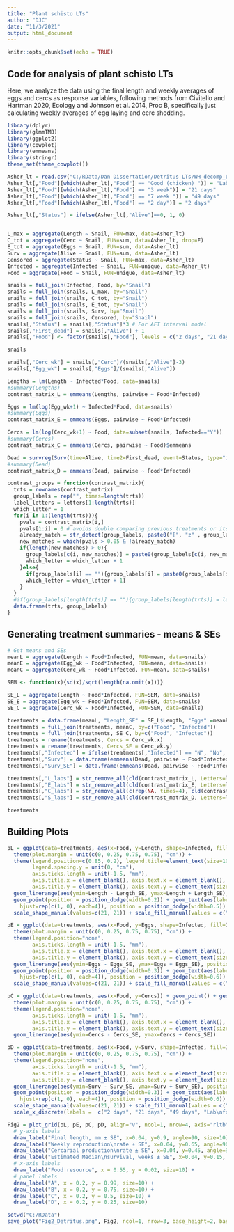 ---
title: "Plant schisto LTs"
author: "DJC"
date: "11/3/2021"
output: html_document
---

```{r setup, include=FALSE}
knitr::opts_chunk$set(echo = TRUE)
```

## Code for analysis of plant schisto LTs
Here, we analyze the data using the final length and weekly averages of eggs and cercs as response variables, following methods from Civitello and Hartman 2020, Ecology and Johnson et al. 2014, Proc B, specifically just calculating weekly averages of egg laying and cerc shedding.

```{r packages, message=FALSE}
library(dplyr)
library(glmmTMB)
library(ggplot2)
library(cowplot)
library(emmeans)
library(stringr)
theme_set(theme_cowplot())
```


```{r data}
Asher_lt = read.csv("C:/RData/Dan Dissertation/Detritus LTs/WH_decomp_LT.csv")
Asher_lt[,"Food"][which(Asher_lt[,"Food"] == "Good (chicken) ")] = "Lab food"
Asher_lt[,"Food"][which(Asher_lt[,"Food"] == "3 week")] = "21 days"
Asher_lt[,"Food"][which(Asher_lt[,"Food"] == "7 week ")] = "49 days"
Asher_lt[,"Food"][which(Asher_lt[,"Food"] == "2 day")] = "2 days"

Asher_lt[,"Status"] = ifelse(Asher_lt[,"Alive"]==0, 1, 0)


L_max = aggregate(Length ~ Snail, FUN=max, data=Asher_lt)
C_tot = aggregate(Cerc ~ Snail, FUN=sum, data=Asher_lt, drop=F)
E_tot = aggregate(Eggs ~ Snail, FUN=sum, data=Asher_lt)
Surv = aggregate(Alive ~ Snail, FUN=sum, data=Asher_lt)
Censored = aggregate(Status ~ Snail, FUN=max, data=Asher_lt)
Infected = aggregate(Infected ~ Snail, FUN=unique, data=Asher_lt)
Food = aggregate(Food ~ Snail, FUN=unique, data=Asher_lt)

snails = full_join(Infected, Food, by="Snail")
snails = full_join(snails, L_max, by="Snail")
snails = full_join(snails, C_tot, by="Snail")
snails = full_join(snails, E_tot, by="Snail")
snails = full_join(snails, Surv, by="Snail")
snails = full_join(snails, Censored, by="Snail")
snails[,"Status"] = snails[,"Status"]*3 # For AFT interval model
snails[,"First_dead"] = snails[,"Alive"] + 1
snails[,"Food"] <- factor(snails[,"Food"], levels = c("2 days", "21 days", "49 days", "Lab food"))

snails
```

```{r per_week_analysis}
snails[,"Cerc_wk"] = snails[,"Cerc"]/(snails[,"Alive"]-3)
snails[,"Egg_wk"] = snails[,"Eggs"]/(snails[,"Alive"])

Lengths = lm(Length ~ Infected*Food, data=snails)
#summary(Lengths)
contrast_matrix_L = emmeans(Lengths, pairwise ~ Food*Infected)

Eggs = lm(log(Egg_wk+1) ~ Infected*Food, data=snails)
#summary(Eggs)
contrast_matrix_E = emmeans(Eggs, pairwise ~ Food*Infected)

Cercs = lm(log(Cerc_wk+1) ~ Food, data=subset(snails, Infected=="Y"))
#summary(Cercs)
contrast_matrix_C = emmeans(Cercs, pairwise ~ Food)$emmeans

Dead = survreg(Surv(time=Alive, time2=First_dead, event=Status, type="interval") ~ Infected*Food, data=snails)
#summary(Dead)
contrast_matrix_D = emmeans(Dead, pairwise ~ Food*Infected) 

```


```{r}
contrast_groups = function(contrast_matrix){
  trts = rownames(contrast_matrix)
  group_labels = rep("", times=length(trts))
  label_letters = letters[1:length(trts)]
  which_letter = 1
  for(i in 1:(length(trts))){
    pvals = contrast_matrix[i,]
    pvals[1:i] = 0 # avoids double comparing previous treatments or itself to itself
    already_match = str_detect(group_labels, paste0("[", "z" , group_labels[i], "]"))
    new_matches = which(pvals > 0.05 & !already_match)
    if(length(new_matches) > 0){
      group_labels[c(i, new_matches)] = paste0(group_labels[c(i, new_matches)], label_letters[which_letter])
      which_letter = which_letter + 1
    }else{
      if(group_labels[i] == ""){group_labels[i] = paste0(group_labels[i], label_letters[which_letter])
      which_letter = which_letter + 1}
    }
  }
  #if(group_labels[length(trts)] == ""){group_labels[length(trts)] = label_letters[which_letter]}
  data.frame(trts, group_labels)
}

```

## Generating treatment summaries - means & SEs
```{r treatments}
# Get means and SEs
meanL = aggregate(Length ~ Food*Infected, FUN=mean, data=snails)
meanE = aggregate(Egg_wk ~ Food*Infected, FUN=mean, data=snails)
meanC = aggregate(Cerc_wk ~ Food*Infected, FUN=mean, data=snails)

SEM <- function(x){sd(x)/sqrt(length(na.omit(x)))}

SE_L = aggregate(Length ~ Food*Infected, FUN=SEM, data=snails)
SE_E = aggregate(Egg_wk ~ Food*Infected, FUN=SEM, data=snails)
SE_C = aggregate(Cerc_wk ~ Food*Infected, FUN=SEM, data=snails)

treatments = data.frame(meanL, "Length_SE" = SE_L$Length, "Eggs" =meanE$Egg_wk, "Eggs_SE" = SE_E$Egg_wk)
treatments = full_join(treatments, meanC, by=c("Food", "Infected"))
treatments = full_join(treatments, SE_C, by=c("Food", "Infected"))
treatments = rename(treatments, Cercs = Cerc_wk.x)
treatments = rename(treatments, Cercs_SE = Cerc_wk.y)
treatments[,"Infected"] = ifelse(treatments[,"Infected"] == "N", "No", "Yes")
treatments[,"Surv"] = data.frame(emmeans(Dead, pairwise ~ Food*Infected, type="response")$emmeans)$response
treatments[,"Surv_SE"] = data.frame(emmeans(Dead, pairwise ~ Food*Infected, type="response")$emmeans)$SE

treatments[,"L_labs"] = str_remove_all(cld(contrast_matrix_L, Letters=letters, sort=F)$.group, " ")
treatments[,"E_labs"] = str_remove_all(cld(contrast_matrix_E, Letters=letters, sort=F)$.group, " ")
treatments[,"C_labs"] = str_remove_all(c(rep(NA, times=4), cld(contrast_matrix_C, Letters=letters, sort=F)$.group), " ")
treatments[,"S_labs"] = str_remove_all(cld(contrast_matrix_D, Letters=letters, sort=F)$.group, " ")

treatments

```


## Building Plots

```{r plots}
pL = ggplot(data=treatments, aes(x=Food, y=Length, shape=Infected, fill=Infected)) + 
  theme(plot.margin = unit(c(0, 0.25, 0.75, 0.75), "cm")) + 
  theme(legend.position=c(0.85, 0.2), legend.title=element_text(size=10), legend.text=element_text(size=9), legend.spacing.x = unit(0, "cm"), 
        legend.spacing.y = unit(0, "cm"),
        axis.ticks.length = unit(-1.5, "mm"),
        axis.title.x = element_blank(), axis.text.x = element_blank(),
        axis.title.y = element_blank(), axis.text.y = element_text(size=8, margin = margin(r=3))) + 
  geom_linerange(aes(ymin=Length - Length_SE, ymax=Length + Length_SE), position = position_dodge(width=0.2)) +
  geom_point(position = position_dodge(width=0.2)) + geom_text(aes(label=L_labs, 
    hjust=rep(c(1, 0), each=4)), position = position_dodge(width=0.5)) +
  scale_shape_manual(values=c(21, 21)) + scale_fill_manual(values = c("white", "black")) + ylim(c(0,20))

pE = ggplot(data=treatments, aes(x=Food, y=Eggs, shape=Infected, fill=Infected)) + 
  theme(plot.margin = unit(c(0, 0.25, 0.75, 0.75), "cm")) + 
  theme(legend.position="none",
        axis.ticks.length = unit(-1.5, "mm"),
        axis.title.x = element_blank(), axis.text.x = element_blank(),
        axis.title.y = element_blank(), axis.text.y = element_text(size=8, margin = margin(r=3))) + 
  geom_linerange(aes(ymin=Eggs - Eggs_SE, ymax=Eggs + Eggs_SE), position = position_dodge(width=0.3)) +
  geom_point(position = position_dodge(width=0.3)) + geom_text(aes(label=E_labs, 
    hjust=rep(c(1, 0), each=4)), position = position_dodge(width=0.6)) +
  scale_shape_manual(values=c(21, 21)) + scale_fill_manual(values = c("white", "black")) + ylim(c(-5,60))

pC = ggplot(data=treatments, aes(x=Food, y=Cercs)) + geom_point() + geom_text(aes(label=C_labs), nudge_x = 0.15) +
  theme(plot.margin = unit(c(0, 0.25, 0.75, 0.75), "cm")) + 
  theme(legend.position="none", 
        axis.ticks.length = unit(-1.5, "mm"),
        axis.title.x = element_blank(), axis.text.x = element_blank(),
        axis.title.y = element_blank(), axis.text.y = element_text(size=8, margin = margin(r=3))) + ylim(c(0,2000)) +
  geom_linerange(aes(ymin=Cercs - Cercs_SE, ymax=Cercs + Cercs_SE)) 

pD = ggplot(data=treatments, aes(x=Food, y=Surv, shape=Infected, fill=Infected)) + 
  theme(plot.margin = unit(c(0, 0.25, 0.75, 0.75), "cm")) + 
  theme(legend.position="none",
        axis.ticks.length = unit(-1.5, "mm"),
        axis.title.x = element_blank(), axis.text.x = element_text(size=8, margin = margin(t=3)),
        axis.title.y = element_blank(), axis.text.y = element_text(size=8, margin = margin(r=3))) + 
  geom_linerange(aes(ymin=Surv - Surv_SE, ymax=Surv + Surv_SE), position = position_dodge(width=0.3)) +
  geom_point(position = position_dodge(width=0.3)) + geom_text(aes(label=S_labs, 
    hjust=rep(c(1, 0), each=4)), position = position_dodge(width=0.6)) +
  scale_shape_manual(values=c(21, 21)) + scale_fill_manual(values = c("white", "black")) +
  scale_x_discrete(labels =  c("2 days", "21 days", "49 days", "Lab\nfood"))


```


```{r plot_grid}
Fig2 = plot_grid(pL, pE, pC, pD, align="v", ncol=1, nrow=4, axis="rltb", scale=1) +
  # y-axis labels
  draw_label("Final length, mm ± SE", x=0.04, y=0.9, angle=90, size=10) +
  draw_label("Weekly reproduction\nrate ± SE", x=0.04, y=0.65, angle=90, size=10) +
  draw_label("Cercarial production\nrate ± SE", x=0.04, y=0.45, angle=90, size=10) +
  draw_label("Estimated Median\nsurvival, weeks ± SE", x=0.04, y=0.15, angle=90, size=10) +
  # x-axis labels
  draw_label("Food resource", x = 0.55, y = 0.02, size=10) +
  # panel labels
  draw_label("A", x = 0.2, y = 0.99, size=10) + 
  draw_label("B", x = 0.2, y = 0.75, size=10) +
  draw_label("C", x = 0.2, y = 0.5, size=10) +
  draw_label("D", x = 0.2, y = 0.25, size=10)

setwd("C:/RData")
save_plot("Fig2_Detritus.png", Fig2, ncol=1, nrow=3, base_height=2, base_aspect_ratio = 1.75, dpi=600, units="in")

```

